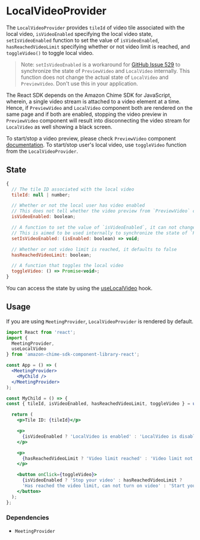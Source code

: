 <Meta title="SDK Providers/LocalVideoProvider" />

# LocalVideoProvider

The `LocalVideoProvider` provides `tileId` of video tile associated with the local video, `isVideoEnabled` specifying the local video state, `setIsVideoEnabled` function to set the value of `isVideoEnabled`, `hasReachedVideoLimit` specifying whether or not video limit is reached, and `toggleVideo()` to toggle local video.

> Note: `setIsVideoEnabled` is a workaround for [GitHub Issue 529](https://github.com/aws/amazon-chime-sdk-component-library-react/issues/529) to synchronize the state of `PreviewVideo` and `LocalVideo` internally. This function does not change the actual state of `LocalVideo` and `PreviewVideo`. Don't use this in your application.

The React SDK depends on the Amazon Chime SDK for JavaScript, wherein, a single video stream is attached to a video element at a time. Hence, if `PreviewVideo` and `LocalVideo` component both are rendered on the same page and if both are enabled, stopping the video preview in `PreviewVideo` component will result into disconnecting the video stream for `LocalVideo` as well showing a black screen.

To start/stop a video preview, please check `PreviewVideo` component [documentation](/docs/sdk-components-previewvideo--page).
To start/stop user's local video, use `toggleVideo` function from the `LocalVideoProvider`.

## State

```javascript
{
  // The tile ID associated with the local video
  tileId: null | number;

  // Whether or not the local user has video enabled
  // This does not tell whether the video preview from `PreviewVideo` component is enabled or not.
  isVideoEnabled: boolean;

  // A function to set the value of `isVideoEnabled`, it can not change the state of camera
  // This is aimed to be used internally to synchronize the state of `PreviewVideo` and `LocalVideo`
  setIsVideoEnabled: (isEnabled: boolean) => void;

  // Whether or not video limit is reached, it defaults to false
  hasReachedVideoLimit: boolean;

  // A function that toggles the local video
  toggleVideo: () => Promise<void>;
}
```

You can access the state by using the [useLocalVideo](/docs/sdk-hooks-uselocalvideo--page) hook.

## Usage

If you are using `MeetingProvider`, `LocalVideoProvider` is rendered by default.

```jsx
import React from 'react';
import {
  MeetingProvider,
  useLocalVideo
} from 'amazon-chime-sdk-component-library-react';

const App = () => (
  <MeetingProvider>
    <MyChild />
  </MeetingProvider>
);

const MyChild = () => {
const { tileId, isVideoEnabled, hasReachedVideoLimit, toggleVideo } = useLocalVideo();

  return (
    <p>Tile ID: {tileId}</p>

    <p>
      {isVideoEnabled ? 'LocalVideo is enabled' : 'LocalVideo is disabled'}
    </p>

    <p>
      {hasReachedVideoLimit ? 'Video limit reached' : 'Video limit not reached'}
    </p>

    <button onClick={toggleVideo}>
      {isVideoEnabled ? 'Stop your video' : hasReachedVideoLimit ?
      'Has reached the video limit, can not turn on video' : 'Start your video'}
    </button>
  );
};
```

### Dependencies

- `MeetingProvider`

